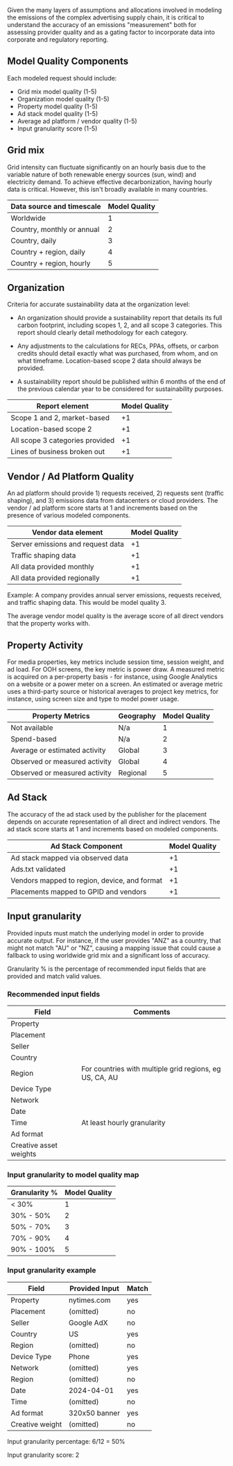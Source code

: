 Given the many layers of assumptions and allocations involved in modeling the emissions of the complex advertising supply chain, it is critical to understand the accuracy of an emissions "measurement" both for assessing provider quality and as a gating factor to incorporate data into corporate and regulatory reporting.

## Model Quality Components

Each modeled request should include:
- Grid mix model quality (1-5)
- Organization model quality (1-5) 
- Property model quality (1-5)
- Ad stack model quality (1-5)
- Average ad platform / vendor quality (1-5)
- Input granularity score (1-5)

## Grid mix

Grid intensity can fluctuate significantly on an hourly basis due to the variable nature of both renewable energy sources (sun, wind) and electricity demand. To achieve effective decarbonization, having hourly data is critical. However, this isn't broadly available in many countries.

| Data source and timescale  | Model Quality  |
| -------------------------- | -------------- |
| Worldwide                  | 1              |
| Country, monthly or annual | 2              |
| Country, daily             | 3              |
| Country + region, daily    | 4              |
| Country + region, hourly   | 5              |

## Organization

Criteria for accurate sustainability data at the organization level:

* An organization should provide a sustainability report that details its full carbon footprint, including scopes 1, 2, and all scope 3 categories. This report should clearly detail methodology for each category.

* Any adjustments to the calculations for RECs, PPAs, offsets, or carbon credits should detail exactly what was purchased, from whom, and on what timeframe. Location-based scope 2 data should always be provided.

* A sustainability report should be published within 6 months of the end of the previous calendar year to be considered for sustainability purposes.

| Report element                  | Model Quality |
| ------------------------------- | ------------- |
| Scope 1 and 2, market-based     | +1 |
| Location-based scope 2          | +1 |
| All scope 3 categories provided | +1 |
| Lines of business broken out    | +1 |

## Vendor / Ad Platform Quality

An ad platform should provide 1) requests received, 2) requests sent (traffic shaping), and 3) emissions data from datacenters or cloud providers. The vendor / ad platform score starts at 1 and increments based on the presence of various modeled components.

| Vendor data element               | Model Quality |
| --------------------------------- | ------------- |
| Server emissions and request data | +1 |
| Traffic shaping data              | +1 |
| All data provided monthly         | +1 |
| All data provided regionally      | +1 |

Example: A company provides annual server emissions, requests received, and traffic shaping data. This would be model quality 3.

The average vendor model quality is the average score of all direct vendors that the property works with.

## Property Activity

For media properties, key metrics include session time, session weight, and ad load. For OOH screens, the key metric is power draw. A measured metric is acquired on a per-property basis - for instance, using Google Analytics on a website or a power meter on a screen. An estimated or average metric uses a third-party source or historical averages to project key metrics, for instance, using screen size and type to model power usage.

| Property Metrics              | Geography | Model Quality   |
| ----------------------------- | ----------- | ------------- |
| Not available                 | N/a         | 1             |
| Spend-based                   | N/a         | 2             |
| Average or estimated activity | Global      | 3             |
| Observed or measured activity | Global      | 4             |
| Observed or measured activity | Regional    | 5             |

## Ad Stack

The accuracy of the ad stack used by the publisher for the placement depends on accurate representation of all direct and indirect vendors. The ad stack score starts at 1 and increments based on modeled components.

| Ad Stack Component                          | Model Quality |
| ------------------------------------------- | ------------- |
| Ad stack mapped via observed data           | +1            |
| Ads.txt validated                           | +1            |
| Vendors mapped to region, device, and format| +1            |
| Placements mapped to GPID and vendors       | +1            |

## Input granularity

Provided inputs must match the underlying model in order to provide accurate output. For instance, if the user provides "ANZ" as a country, that might not match "AU" or "NZ", causing a mapping issue that could cause a fallback to using worldwide grid mix and a significant loss of accuracy.

Granularity % is the percentage of recommended input fields that are provided and match valid values.

### Recommended input fields

| Field                  | Comments                                                |
| ---------------------- | ------------------------------------------------------- |
| Property               |                                                         |
| Placement              |                                                         |
| Seller                 |                                                         |
| Country                |                                                         |
| Region                 | For countries with multiple grid regions, eg US, CA, AU |
| Device Type            |                                                         |
| Network                |                                                         |
| Date                   |                                                         |
| Time                   | At least hourly granularity                             |
| Ad format              |                                                         |
| Creative asset weights |                                                         |

### Input granularity to model quality map

| Granularity % | Model Quality |
| ------------- | ------------- |
| < 30%         | 1             |
| 30% - 50%     | 2             |
| 50% - 70%     | 3             |
| 70% - 90%     | 4             |
| 90% - 100%    | 5             |

### Input granularity example

| Field           | Provided Input | Match   |
| --------------- | -------------- | ------- |
| Property        | nytimes.com    | yes     |
| Placement       | (omitted)      | no      |
| Seller          | Google AdX     | no      |
| Country         | US             | yes     |
| Region          | (omitted)      | no      |
| Device Type     | Phone          | yes     |
| Network         | (omitted)      | yes     |
| Region          | (omitted)      | no      |
| Date            | 2024-04-01     | yes     |
| Time            | (omitted)      | no      |
| Ad format       | 320x50 banner  | yes     |
| Creative weight | (omitted)      | no      |

Input granularity percentage: 6/12 = 50% 

Input granularity score: 2
